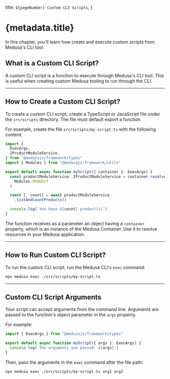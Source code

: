   title: `${pageNumber} Custom CLI Scripts`,
}

# {metadata.title}

In this chapter, you'll learn how create and execute custom scripts from Medusa's CLI tool.

## What is a Custom CLI Script?

A custom CLI script is a function to execute through Medusa's CLI tool. This is useful when creating custom Medusa tooling to run through the CLI.

---

## How to Create a Custom CLI Script?

To create a custom CLI script, create a TypeScript or JavaScript file under the `src/scripts` directory. The file must default export a function.

For example, create the file `src/scripts/my-script.ts` with the following content:

```ts title="src/scripts/my-script.ts"
import { 
  ExecArgs,
  IProductModuleService,
} from "@medusajs/framework/types"
import { Modules } from "@medusajs/framework/utils"

export default async function myScript({ container }: ExecArgs) {
  const productModuleService: IProductModuleService = container.resolve(
    Modules.PRODUCT
  )

  const [, count] = await productModuleService
    .listAndCountProducts()

  console.log(`You have ${count} product(s)`)
}
```

The function receives as a parameter an object having a `container` property, which is an instance of the Medusa Container. Use it to resolve resources in your Medusa application.

---

## How to Run Custom CLI Script?

To run the custom CLI script, run the Medusa CLI's `exec` command:

```bash
npx medusa exec ./src/scripts/my-script.ts
```

---

## Custom CLI Script Arguments

Your script can accept arguments from the command line. Arguments are passed to the function's object parameter in the `args` property.

For example:

```ts
import { ExecArgs } from "@medusajs/framework/types"

export default async function myScript({ args }: ExecArgs) {
  console.log(`The arguments you passed: ${args}`)
}
```

Then, pass the arguments in the `exec` command after the file path:

```bash
npx medusa exec ./src/scripts/my-script.ts arg1 arg2
```
